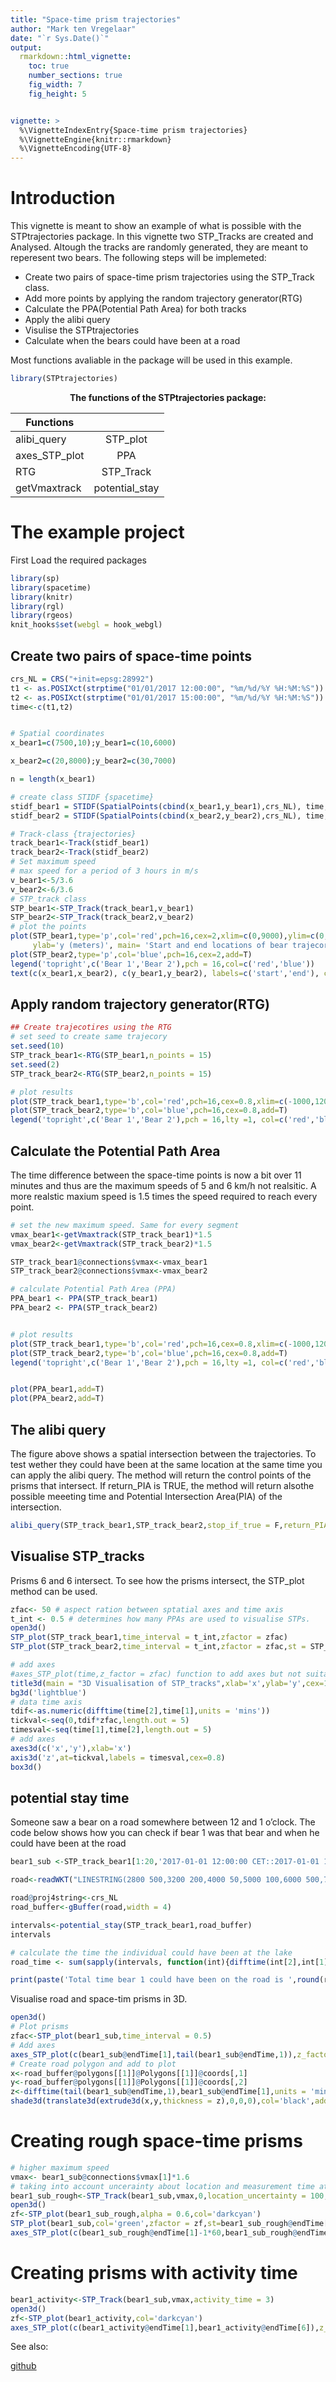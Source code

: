 ```yaml
---
title: "Space-time prism trajectories"
author: "Mark ten Vregelaar"
date: "`r Sys.Date()`"
output: 
  rmarkdown::html_vignette:
    toc: true
    number_sections: true
    fig_width: 7
    fig_height: 5


vignette: >
  %\VignetteIndexEntry{Space-time prism trajectories}
  %\VignetteEngine{knitr::rmarkdown}
  %\VignetteEncoding{UTF-8}
---
```


# Introduction


This vignette is meant to show an example of what is possible with the STPtrajectories package. In this vignette two STP_Tracks are created and Analysed. Altough the tracks are randomly generated, they are meant to reperesent two bears. 
The following steps will be implemeted:

* Create two pairs of space-time prism trajectories using the STP_Track class. 
* Add more points by applying the random trajectory generator(RTG)
* Calculate the PPA(Potential Path Area) for both tracks
* Apply the alibi query
* Visulise the STPtrajectories
* Calculate when the bears could have been at a road


Most functions avaliable in the package will be used in this example.

```r
library(STPtrajectories)
```
<center>__The functions of the STPtrajectories package:__</center>


| Functions     |               |
| ------------- |:-------------:|
| alibi_query   | STP_plot      |
| axes_STP_plot | PPA           |
| RTG           | STP_Track     |
| getVmaxtrack  | potential_stay|

# The example project


First Load the required packages
```r
library(sp)
library(spacetime)
library(knitr)
library(rgl)
library(rgeos)
knit_hooks$set(webgl = hook_webgl)
```


## Create two pairs of space-time points
```r
crs_NL = CRS("+init=epsg:28992")
t1 <- as.POSIXct(strptime("01/01/2017 12:00:00", "%m/%d/%Y %H:%M:%S"))
t2 <- as.POSIXct(strptime("01/01/2017 15:00:00", "%m/%d/%Y %H:%M:%S"))
time<-c(t1,t2)


# Spatial coordinates
x_bear1=c(7500,10);y_bear1=c(10,6000)

x_bear2=c(20,8000);y_bear2=c(30,7000)

n = length(x_bear1)

# create class STIDF {spacetime}
stidf_bear1 = STIDF(SpatialPoints(cbind(x_bear1,y_bear1),crs_NL), time, data.frame(co2 = rnorm(n),O2=rnorm(n)))
stidf_bear2 = STIDF(SpatialPoints(cbind(x_bear2,y_bear2),crs_NL), time, data.frame(co2 = rnorm(n),O2=rnorm(n)))

# Track-class {trajectories}
track_bear1<-Track(stidf_bear1)
track_bear2<-Track(stidf_bear2)
# Set maximum speed 
# max speed for a period of 3 hours in m/s
v_bear1<-5/3.6
v_bear2<-6/3.6
# STP_track class
STP_bear1<-STP_Track(track_bear1,v_bear1)
STP_bear2<-STP_Track(track_bear2,v_bear2)
# plot the points
plot(STP_bear1,type='p',col='red',pch=16,cex=2,xlim=c(0,9000),ylim=c(0,8000),xlab='x (meters)',
     ylab='y (meters)', main= 'Start and end locations of bear trajecories')
plot(STP_bear2,type='p',col='blue',pch=16,cex=2,add=T)
legend('topright',c('Bear 1','Bear 2'),pch = 16,col=c('red','blue'))
text(c(x_bear1,x_bear2), c(y_bear1,y_bear2), labels=c('start','end'), cex= 1.2,adj= c(0.5,-1))
```
 
## Apply random trajectory generator(RTG)
```r
## Create trajecotires using the RTG
# set seed to create same trajecory
set.seed(10)
STP_track_bear1<-RTG(STP_bear1,n_points = 15)
set.seed(2)
STP_track_bear2<-RTG(STP_bear2,n_points = 15)

# plot results
plot(STP_track_bear1,type='b',col='red',pch=16,cex=0.8,xlim=c(-1000,12000),ylim=c(-500,9000),xlab='x (meters)',ylab='y (meters)', main= 'The two bear trajecories')
plot(STP_track_bear2,type='b',col='blue',pch=16,cex=0.8,add=T)
legend('topright',c('Bear 1','Bear 2'),pch = 16,lty =1, col=c('red','blue'))

```

## Calculate the Potential Path Area 
The time difference between the space-time points is now a bit over 11 minutes and thus are the maximum speeds of 5 and 6 km/h not realsitic. A more realstic maxium speed is 1.5 times the speed required to reach every point.
```r
# set the new maximum speed. Same for every segment
vmax_bear1<-getVmaxtrack(STP_track_bear1)*1.5
vmax_bear2<-getVmaxtrack(STP_track_bear2)*1.5

STP_track_bear1@connections$vmax<-vmax_bear1
STP_track_bear2@connections$vmax<-vmax_bear2

# calculate Potential Path Area (PPA)
PPA_bear1 <- PPA(STP_track_bear1)
PPA_bear2 <- PPA(STP_track_bear2)


# plot results
plot(STP_track_bear1,type='b',col='red',pch=16,cex=0.8,xlim=c(-1000,12000),ylim=c(-500,9000),xlab='x (meters)',ylab='y (meters)', main= 'The two bear trajecories with PPA')
plot(STP_track_bear2,type='b',col='blue',pch=16,cex=0.8,add=T)
legend('topright',c('Bear 1','Bear 2'),pch = 16,lty =1, col=c('red','blue'))


plot(PPA_bear1,add=T)
plot(PPA_bear2,add=T)

```

## The alibi query
The figure above shows a spatial intersection between the trajectories. To test wether they could have been at the same location at the same time you can apply the alibi query. The method will return the control points of the prisms that intersect. If return_PIA is TRUE, the method will return alsothe possible meeeting time and Potential Intersection Area(PIA) of the intersection.

```r
alibi_query(STP_track_bear1,STP_track_bear2,stop_if_true = F,return_PIA = T)

```
## Visualise STP_tracks
Prisms 6 and 6 intersect. To see how the prisms intersect, the STP_plot method can be used.
```r
zfac<- 50 # aspect ration between sptatial axes and time axis
t_int <- 0.5 # determines how many PPAs are used to visualise STPs.
open3d()
STP_plot(STP_track_bear1,time_interval = t_int,zfactor = zfac)
STP_plot(STP_track_bear2,time_interval = t_int,zfactor = zfac,st = STP_track_bear1@endTime[1],col = 'blue')

# add axes
#axes_STP_plot(time,z_factor = zfac) function to add axes but not suitable for Rmarkdown
title3d(main = "3D Visualisation of STP_tracks",xlab='x',ylab='y',cex=1.3)
bg3d('lightblue')
# data time axis
tdif<-as.numeric(difftime(time[2],time[1],units = 'mins'))
tickval<-seq(0,tdif*zfac,length.out = 5)
timesval<-seq(time[1],time[2],length.out = 5)
# add axes
axes3d(c('x','y'),xlab='x')
axis3d('z',at=tickval,labels = timesval,cex=0.8)
box3d()
```

## potential stay time
Someone saw a bear on a road somewhere between 12 and 1 o'clock. The code below shows how you can 
check if bear 1 was that bear and when he could have been at the road

```r
bear1_sub <-STP_track_bear1[1:20,'2017-01-01 12:00:00 CET::2017-01-01 13:00:00 CET']

road<-readWKT("LINESTRING(2800 500,3200 200,4000 50,5000 100,6000 500,7000 1000,7700 1200)")

road@proj4string<-crs_NL
road_buffer<-gBuffer(road,width = 4)

intervals<-potential_stay(STP_track_bear1,road_buffer)
intervals

# calculate the time the individual could have been at the lake
road_time <- sum(sapply(intervals, function(int){difftime(int[2],int[1],units = 'mins')}))

print(paste('Total time bear 1 could have been on the road is ',round(road_time,2),'minutes'))

```
Visualise road and space-tim prisms in 3D.
```r

open3d()
# Plot prisms
zfac<-STP_plot(bear1_sub,time_interval = 0.5)
# Add axes
axes_STP_plot(c(bear1_sub@endTime[1],tail(bear1_sub@endTime,1)),z_factor = zfac,n_ticks_z = 5,n_ticks_xy = 4)
# Create road polygon and add to plot
x<-road_buffer@polygons[[1]]@Polygons[[1]]@coords[,1]
y<-road_buffer@polygons[[1]]@Polygons[[1]]@coords[,2]
z<-difftime(tail(bear1_sub@endTime,1),bear1_sub@endTime[1],units = 'mins')*zfac
shade3d(translate3d(extrude3d(x,y,thickness = z),0,0,0),col='black',add=TRUE)


```


# Creating rough space-time prisms
```r
# higher maximum speed 
vmax<- bear1_sub@connections$vmax[1]*1.6
# taking into account uncerainty about location and measurement time at control points.
bear1_sub_rough<-STP_Track(bear1_sub,vmax,0,location_uncertainty = 100,time_uncertainty = 1)
open3d()
zf<-STP_plot(bear1_sub_rough,alpha = 0.6,col='darkcyan')
STP_plot(bear1_sub,col='green',zfactor = zf,st=bear1_sub_rough@endTime[1]-1*60)
axes_STP_plot(c(bear1_sub_rough@endTime[1]-1*60,bear1_sub_rough@endTime[6]+1*60),z_factor = zf)

```
# Creating prisms with activity time

```r
bear1_activity<-STP_Track(bear1_sub,vmax,activity_time = 3)
open3d()
zf<-STP_plot(bear1_activity,col='darkcyan')
axes_STP_plot(c(bear1_activity@endTime[1],bear1_activity@endTime[6]),z_factor = zf)
```
See also:

[github](https://github.com/markvregel/STPtrajectories)
